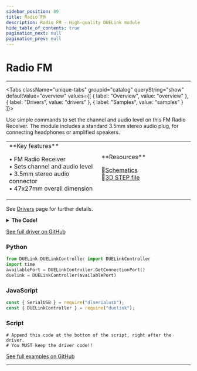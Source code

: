 ```yaml
---
sidebar_position: 89
title: Radio FM
description: Radio FM - High-quality DUELink module
hide_table_of_contents: true
pagination_next: null
pagination_prev: null
---
```



# Radio FM

<ImageSection 
  product="soradiofm-a"
  tagline="FM Radio Receiver"
/>

---

<Tabs className="unique-tabs" groupid="catalog" queryString="show" defaultValue="overview"
  values={[
    {
        label: "Overview",
        value: "overview"
    },
    {
        label: "Drivers",
        value: "drivers"
    },
    {
        label: "Samples",
        value: "samples"
    }
]}>

<TabItem value="overview">

Use simple commands to set the channel and audio level on this FM Radio Receiver. The module includes a standard 3.5mm stereo audio plug, for connecting headphones or amplified speakers.

<table><td width='50%'>
**Key features**

• FM Radio Receiver<br/>
• Sets channel and audio level<br/>
• 3.5mm stereo audio connector<br/>
• 47x27mm overall dimension<br/>

</td><td width='50%'>
**Resources**
 
📄<a href="/sch/gdl-soradiofm-a.pdf" download>Schematics</a><br/>
🔩<a href="/3d/gdl-soradiofm-a.step" download>3D STEP file</a><br/>
</td></table>

</TabItem>

<TabItem value="drivers">

See [Drivers](/docs/engine/drivers) page for further details.

<details>
<summary><strong>The Code!</strong></summary>

**Radio FM Driver**

```batch
##### Driver Code Starts Here ###

##### User Code Starts Here #####
```

</details>

[See full driver on GitHub](https://github.com/ghi-electronics/duelink-website/tree/main/static/code/drivers)

</TabItem>

<TabItem value="samples">

### Python

```python
from DUELink.DUELinkController import DUELinkController
import time
availablePort = DUELinkController.GetConnectionPort()
duelink = DUELinkController(availablePort)
```

### JavaScript

```javascript
const { SerialUSB } = require("dlserialusb");
const { DUELinkController } = require("duelink");
```

### Script

```batch
# Append this code at the bottom of the script, right after the driver.
# You MUST keep the driver code!!
```

[See full examples on GitHub](https://github.com/ghi-electronics/duelink-website/tree/main/static/code/samples)

</TabItem>

</Tabs>

---

<OrderSection
    product="DUELink Radio FM"
    partnumber="GDL-SORADIOFM-A"
    price="$0.00"
/>
